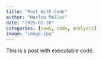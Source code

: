 ```yaml
---
title: "Post With Code"
author: "Harlow Malloc"
date: "2025-01-20"
categories: [news, code, analysis]
image: "image.jpg"
---
```


This is a post with executable code.
